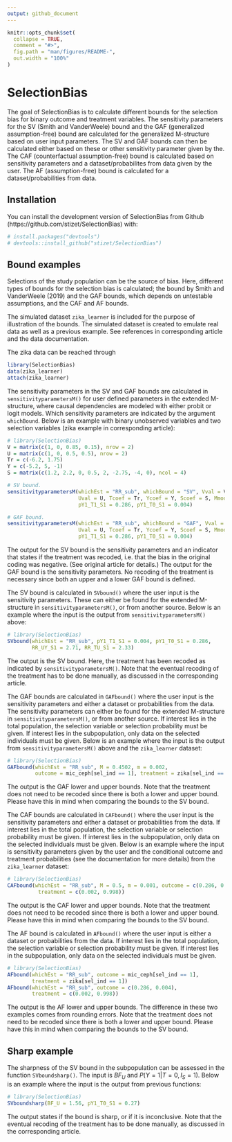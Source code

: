 ```yaml
---
output: github_document
---
```


<!-- README.md is generated from README.Rmd. Please edit that file -->

```r
knitr::opts_chunk$set(
  collapse = TRUE,
  comment = "#>",
  fig.path = "man/figures/README-",
  out.width = "100%"
)
```

# SelectionBias

<!-- badges: start -->
<!-- badges: end -->

The goal of SelectionBias is to calculate different bounds for the
selection bias for binary outcome and treatment variables. The sensitivity 
parameters for the SV (Smith and VanderWeele) bound and the GAF (generalized
assumption-free) bound are calculated for the generalized M-structure based on
user input parameters. The SV and GAF bounds can then be calculated either based
on these or other sensitivity parameter given by the. The CAF (counterfactual
assumption-free) bound is calculated based on sensitivity parameters and a 
dataset/probabilites from data given by the user. The AF (assumption-free) bound
is calculated for a dataset/probabilities from data.

## Installation

You can install the development version of SelectionBias from Github
(https://github.com/stizet/SelectionBias) with:

``` r
# install.packages("devtools") 
# devtools::install_github("stizet/SelectionBias")
```

## Bound examples

Selections of the study population can be the source of bias. Here, different
types of bounds for the selection bias is calculated; the bound by Smith and
VanderWeele (2019) and the GAF bounds, which depends on untestable assumptions,
and the CAF and AF bounds.

The simulated dataset `zika_learner` is included for the purpose of
illustration of the bounds. The simulated dataset is created to emulate real
data as well as a previous example. See references in corresponding article
and the data documentation.

The zika data can be reached through
```r
library(SelectionBias)
data(zika_learner)
attach(zika_learner)
```

The sensitivity parameters in the SV and GAF bounds are calculated in 
`sensitivityparametersM()` for user defined parameters in the extended
M-structure, where causal dependencies are modeled with either probit or logit
models. Which sensitivity parameters are indicated by the argument `whichBound`.
Below is an example with binary unobserved variables and two selection variables
(zika example in corresponding article):
```r
# library(SelectionBias)
V = matrix(c(1, 0, 0.85, 0.15), nrow = 2)
U = matrix(c(1, 0, 0.5, 0.5), nrow = 2)
Tr = c(-6.2, 1.75)
Y = c(-5.2, 5, -1)
S = matrix(c(1.2, 2.2, 0, 0.5, 2, -2.75, -4, 0), ncol = 4)

# SV bound.
sensitivityparametersM(whichEst = "RR_sub", whichBound = "SV", Vval = V,
                       Uval = U, Tcoef = Tr, Ycoef = Y, Scoef = S, Mmodel = "L",
                       pY1_T1_S1 = 0.286, pY1_T0_S1 = 0.004)

# GAF bound.
sensitivityparametersM(whichEst = "RR_sub", whichBound = "GAF", Vval = V,
                       Uval = U, Tcoef = Tr, Ycoef = Y, Scoef = S, Mmodel = "L",
                       pY1_T1_S1 = 0.286, pY1_T0_S1 = 0.004)
```
The output for the SV bound is the sensitivity parameters and an indicator that
states if the treatment was recoded, i.e. that the bias in the original coding
was negative. (See original article for details.) The output for the GAF bound
is the sensitivity parameters. No recoding of the treatment is necessary since
both an upper and a lower GAF bound is defined.

The SV bound is calculated in `SVbound()` where the user input is the
sensitivity parameters. These can either be found for the extended M-structure 
in `sensitivityparametersM()`, or from another source. Below is an example where
the input is the output from `sensitivityparametersM()` above:
```r
# library(SelectionBias)
SVbound(whichEst = "RR_sub", pY1_T1_S1 = 0.004, pY1_T0_S1 = 0.286,
        RR_UY_S1 = 2.71, RR_TU_S1 = 2.33)
```
The output is the SV bound. Here, the treatment has been recoded as indicated by
`sensitivityparametersM()`. Note that the eventual recoding of the treatment has
to be done manually, as discussed in the corresponding article.

The GAF bounds are calculated in `GAFbound()` where the user input is the
sensitivity parameters and either a dataset or probabilities from the data. The
sensitivity parameters can either be found for the extended M-structure 
in `sensitivityparametersM()`, or from another source. If interest lies in the
total population, the selection variable or selection probability must be given.
If interest lies in the subpopulation, only data on the selected individuals 
must be given. Below is an example where the input is the output from
`sensitivityparametersM()` above and the `zika_learner` dataset:
```r
# library(SelectionBias)
GAFbound(whichEst = "RR_sub", M = 0.4502, m = 0.002, 
         outcome = mic_ceph[sel_ind == 1], treatment = zika[sel_ind == 1])
```
The output is the GAF lower and upper bounds. Note that the treatment does not
need to be recoded since there is both a lower and upper bound. Please have this
in mind when comparing the bounds to the SV bound.

The CAF bounds are calculated in `CAFbound()` where the user input is the
sensitivity parameters and either a dataset or probabilities from the data. If
interest lies in the total population, the selection variable or selection
probability must be given. If interest lies in the subpopulation, only data on
the selected individuals must be given. Below is an example where the input is
sensitivity parameters given by the user and the conditional outcome and
treatment probabilities (see the documentation for more details) from the
`zika_learner`
dataset:
```r
# library(SelectionBias)
CAFbound(whichEst = "RR_sub", M = 0.5, m = 0.001, outcome = c(0.286, 0.004),
          treatment = c(0.002, 0.998))
```
The output is the CAF lower and upper bounds. Note that the treatment does not
need to be recoded since there is both a lower and upper bound. Please have this
in mind when comparing the bounds to the SV bound.

The AF bound is calculated in `AFbound()` where the user input is either a
dataset or probabilities from the data. If interest lies in the total
population, the selection variable or selection probability must be given. If 
interest lies in the subpopulation, only data on the selected individuals must 
be given.
```r
# library(SelectionBias)
AFbound(whichEst = "RR_sub", outcome = mic_ceph[sel_ind == 1],
        treatment = zika[sel_ind == 1])
AFbound(whichEst = "RR_sub", outcome = c(0.286, 0.004),
        treatment = c(0.002, 0.998))
```
The output is the AF lower and upper bounds. The difference in these two
examples comes from rounding errors. Note that the treatment does not need to be
recoded since there is both a lower and upper bound. Please have this in mind
when comparing the bounds to the SV bound.


## Sharp example

The sharpness of the SV bound in the subpopulation can be assessed in the 
function `SVboundsharp()`. The input is $BF_U$ and $P(Y=1|T=0,I_S=1)$. Below is 
an example where the input is the output from previous functions:
```r
# library(SelectionBias)
SVboundsharp(BF_U = 1.56, pY1_T0_S1 = 0.27)
```
The output states if the bound is sharp, or if it is inconclusive. Note that
the eventual recoding of the treatment has to be done manually, as discussed
in the corresponding article.

